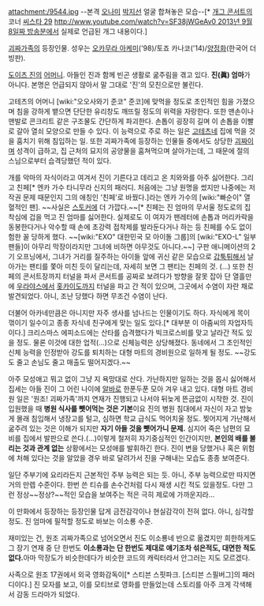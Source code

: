 attachment:/9544.jpg
--본격 [[오나미]] [[박지선]] 얼굴 합쳐놓은 모습--[* [[개그 콘서트]]의 코너 [[씨스타 29]] [[http://www.youtube.com/watch?v=SF38jWGeAv0 2013년 9월 8일짜 방송분]]에서 실제로 언급된 개그 내용이다.]

[[괴짜가족]]의 등장인물. 성우는 [[오카무라 아케미]]('98)/토죠 카나코('14)/[[양정화]](한국어 더빙판).

[[도이츠 진]]의 [[어머니]]. 아들인 진과 함께 빈곤 생활로 굶주림을 겪고 있다. '''진(眞) 엄마'''가 아니다. 본명은 언급되지 않아서 말 그대로 '진'의 모친으로만 불린다.

고테츠의 어머니 [wiki:"오오사와기 준코" 준코]에 맞먹을 정도로 초인적인 힘을 가졌으며 침을 강하게 뱉으면 단단한 유리창도 깨뜨릴 정도의 위력을 자랑한다. 또한 맨손이나 맨발로 콘크리트 같은 구조물도 간단하게 파괴한다. 손톱이 굉장히 길며 이 손톱을 이빨로 갈아 열쇠 모양으로 만들 수 있다. 이 능력으로 주로 하는 일은 [[오오사와기 고테츠|고테츠]]네 집에 먹을 것을 훔치기 위해 침입하는 일. 또한 괴짜가족에 등장하는 인물들 중에서도 상당한 [[괴짜]]이며 성격이 급하고, 집 근처의 묘지의 공양물을 훔쳐먹으며 살아가는데, 그 때문에 절의 스님으로부터 습격당했던 적이 있다.

개를 악마의 자식이라고 여겨서 진이 기른다고 데리고 온 치와와를 아주 싫어한다. 그리고 친페[* 엔카 가수 타니무라 신지의 패러디. 처음에는 그냥 원명을 썼지만 나중에는 저작권 문제 때문인지 그의 애칭인 '친페'로 바꿨다.]라는 엔카 가수의 [wiki:"빠순이" 열혈적인 팬]. ~~사실은 [[스토커]]에 더 가깝다.~~[* 친페는 진 엄마의 무서울 정도로의 집착심에 겁을 먹고 진 엄마를 싫어한다. 실제로도 이 여자가 팬레터에 손톱과 머리카락을 동봉한다거나 악수할 때 손에 초강력 접착제를 발라둔다거나 하는 등 친페를 수도 없이 험한 꼴 당하게 했다. ~~[wiki:"EXO" 대한민국 모 아이돌 그룹]의 [wiki:"EXO-L" 일부 팬들]이 아무리 막장이라지만 그녀에 비하면 아무것도 아니다.~~] 구판 애니메이션의 2기 오프닝에서, 그녀가 거리를 질주하는 아이들 앞에 귀신 같은 모습으로 [[갑툭튀]]해서 날아가는 팬티를 쫓아 미친 듯이 달리는데, 자세히 보면 그 팬티는 친페의 것. (...) 또한 친페의 콘서트장까지 터널을 파서 콘서트를 공짜로 보려다가 방향을 잘못 잡아 단 열흘만에 [[우라야스]]에서 [[홋카이도]]까지 터널을 파고 간 적이 있으며, 그곳에서 수염이 자란 채로 발견되었다. 아니, 조난 당했다 하면 무조건 수염이 난다.

더불어 아카네만큼은 아니지만 자주 생사를 넘나드는 인물이기도 하다. 자식에게 목이 꺾이기 일수이고 종종 자식네 친구에게 맞는 일도 있다.[* 대부분 이 아줌씨의 자업자득이다.] 크리스마스 에피소드에는 산타를 습격했다가 빅크로스비를 맞고 날라간 적도 있을 정도. 물론 이것에 대한 업적(...)으로 신체능력은 상당해졌다. 동네에서 그 초인적인 신체 능력을 인정받아 강도를 퇴치하는 대형 마트의 경비원으로 일하게 될 정도. ~~강도도 줄고 손님도 줄고 매출도 떨어지겠다.~~

아주 모성애고 뭐고 없이 그냥 지 욕망대로 산다. 가난하지만 일하는 것을 몹시 싫어해서 집세는 아들 진이 그 어린 나이에 [[알바]]로 한푼두푼 모아 겨우 내고 있다. 대형 마트 경비원 일은 '원조! 괴짜가족'까지 연재가 진행되고 나서야 뒤늦게 뜬금없이 시작한 것. 진이 입원했을 때 '''병원 식사를 뺏어먹는 것은 기본'''이요 진의 병원 침대에서 자신이 자고 밤늦게 몰래 침입해서 냉장고를 털고, 심하면 학교 급식도 먹어치울 정도. 찢어지게 가난해서 굶주려 있는 것은 이해가 되지만 '''자기 아들 것을 뺏어가니 문제.''' 심지어 죽은 남편의 묘비를 집에서 발판으로 쓴다.(...)이렇게 철저히 자기중심적인 인간이지만, '''본인의 배를 불리는 것과 관계 없는''' 상황에서는 모성애를 발휘하긴 한다. 진이 변을 당했거나 혹은 위험에 처해 있다는 것을 알았을 경우 바로 달려가서 진을 구해내는 모습도 종종 보여준다.

일단 주부기에 요리라든지 근본적인 주부 능력은 되는 듯. 아니, 주부 능력으로만 따지면 거의 만렙 수준이다. 한번 쓴 티슈를 손수건처럼 다시 재생 시킨 적도 있을정도. 다만 그런 정상~~정상?~~적인 모습을 보여주는 적은 극히 제로에 가까운지라...

이 만화에서 등장하는 등장인물 답게 금전감각이나 현실감각이 전혀 없다. 아니, 심각할 정도. 진 엄마에 필적할 정도로 바보는 이소룡 수준.

재미있는 건, 원조 괴짜가족으로 넘어오면서 진도 이소룡네 반으로 옮겼지만 희한하게도 그 장기 연재 중 단 한번도 '''이소룡과는 단 한번도 제대로 얘기조차 섞은적도, 대면한 적도 없다.'''아마 막장도가 비슷한데다가 비슷한 코드의 캐릭터라서 안그러는 지도 모르겠다.

사족으로 원조 17권에서 외국 영화감독이[* 스티븐 스핏파크. [스티븐 스필버그]의 패러디이다.] 진 모자를 보고, 이를 모티브로 영화를 만들었는데 스토리를 아주 크게 각색해서 감동 드라마가 되었다.
